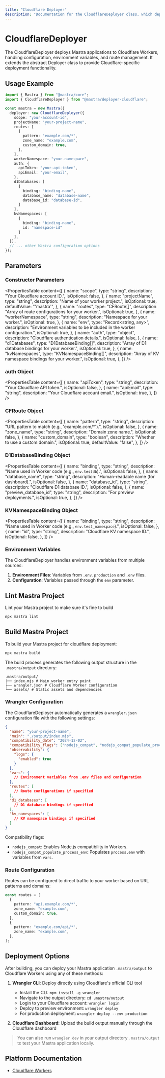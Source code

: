 ```yaml
---
title: "Cloudflare Deployer"
description: "Documentation for the CloudflareDeployer class, which deploys Mastra applications to Cloudflare Workers."
---
```


# CloudflareDeployer

The CloudflareDeployer deploys Mastra applications to Cloudflare Workers, handling configuration, environment variables, and route management. It extends the abstract Deployer class to provide Cloudflare-specific deployment functionality.

## Usage Example

```typescript
import { Mastra } from "@mastra/core";
import { CloudflareDeployer } from "@mastra/deployer-cloudflare";

const mastra = new Mastra({
  deployer: new CloudflareDeployer({
    scope: "your-account-id",
    projectName: "your-project-name",
    routes: [
      {
        pattern: "example.com/*",
        zone_name: "example.com",
        custom_domain: true,
      },
    ],
    workerNamespace: "your-namespace",
    auth: {
      apiToken: "your-api-token",
      apiEmail: "your-email",
    },
    d1Databases: [
      {
        binding: "binding-name",
        database_name: "database-name",
        database_id: "database-id",
      }
    ],
    kvNamespaces: [
      {
        binding: "binding-name",
        id: "namespace-id"
      }
    ],
  }),
  // ... other Mastra configuration options
});
```

## Parameters

### Constructor Parameters

<PropertiesTable
  content={[
    {
      name: "scope",
      type: "string",
      description: "Your Cloudflare account ID.",
      isOptional: false,
    },
    {
      name: "projectName",
      type: "string",
      description: "Name of your worker project.",
      isOptional: true,
      defaultValue: "'mastra'",
    },
    {
      name: "routes",
      type: "CFRoute[]",
      description: "Array of route configurations for your worker.",
      isOptional: true,
    },
    {
      name: "workerNamespace",
      type: "string",
      description: "Namespace for your worker.",
      isOptional: true,
    },
    {
      name: "env",
      type: "Record<string, any>",
      description:
        "Environment variables to be included in the worker configuration.",
      isOptional: true,
    },
    {
      name: "auth",
      type: "object",
      description: "Cloudflare authentication details.",
      isOptional: false,
    },
    {
      name: "d1Databases",
      type: "D1DatabaseBinding[]",
      description: "Array of D1 database bindings for your worker.",
      isOptional: true,
    },
    {
      name: "kvNamespaces",
      type: "KVNamespaceBinding[]",
      description: "Array of KV namespace bindings for your worker.",
      isOptional: true,
    },
  ]}
/>

### auth Object

<PropertiesTable
  content={[
    {
      name: "apiToken",
      type: "string",
      description: "Your Cloudflare API token.",
      isOptional: false,
    },
    {
      name: "apiEmail",
      type: "string",
      description: "Your Cloudflare account email.",
      isOptional: true,
    },
  ]}
/>

### CFRoute Object

<PropertiesTable
  content={[
    {
      name: "pattern",
      type: "string",
      description: "URL pattern to match (e.g., 'example.com/*').",
      isOptional: false,
    },
    {
      name: "zone_name",
      type: "string",
      description: "Domain zone name.",
      isOptional: false,
    },
    {
      name: "custom_domain",
      type: "boolean",
      description: "Whether to use a custom domain.",
      isOptional: true,
      defaultValue: "false",
    },
  ]}
/>

### D1DatabaseBinding Object

<PropertiesTable
  content={[
    {
      name: "binding",
      type: "string",
      description: "Name used in Worker code (e.g., `env.testdb`).",
      isOptional: false,
    },
    {
      name: "database_name",
      type: "string",
      description: "Human-readable name (for dashboard).",
      isOptional: false,
    },
    {
      name: "database_id",
      type: "string",
      description: "Cloudflare D1 database ID.",
      isOptional: false,
    },
    {
      name: "preview_database_id",
      type: "string",
      description: "For preview deployments.",
      isOptional: true,
    },
  ]}
/>

### KVNamespaceBinding Object

<PropertiesTable
  content={[
    {
      name: "binding",
      type: "string",
      description: "Name used in Worker code (e.g., `env.test_namespace`).",
      isOptional: false,
    },
    {
      name: "id",
      type: "string",
      description: "Cloudflare KV namespace ID.",
      isOptional: false,
    },
  ]}
/>

### Environment Variables

The CloudflareDeployer handles environment variables from multiple sources:

1. **Environment Files**: Variables from `.env.production` and `.env` files.
2. **Configuration**: Variables passed through the `env` parameter.

## Lint Mastra Project

Lint your Mastra project to make sure it's fine to build

```bash
npx mastra lint
```

## Build Mastra Project

To build your Mastra project for cloudflare deployment:

```bash
npx mastra build
```

The build process generates the following output structure in the `.mastra/output` directory:

```
.mastra/output/
├── index.mjs # Main worker entry point
├── wrangler.json # Cloudflare Worker configuration
└── assets/ # Static assets and dependencies

````

### Wrangler Configuration

The CloudflareDeployer automatically generates a `wrangler.json` configuration file with the following settings:

```json
{
  "name": "your-project-name",
  "main": "./output/index.mjs",
  "compatibility_date": "2024-12-02",
  "compatibility_flags": ["nodejs_compat", "nodejs_compat_populate_process_env"],
  "observability": {
    "logs": {
      "enabled": true
    }
  },
  "vars": {
    // Environment variables from .env files and configuration
  },
  "routes": [
    // Route configurations if specified
  ],
  "d1_databases": [
    // D1 database bindings if specified
  ],
  "kv_namespaces": [
    // KV namespace bindings if specified
  ]
}
````
Compatibility flags:
  - `nodejs_compat`: Enables Node.js compatibility in Workers.
  - `nodejs_compat_populate_process_env`: Populates `process.env` with variables from `vars`.

### Route Configuration

Routes can be configured to direct traffic to your worker based on URL patterns and domains:

```typescript
const routes = [
  {
    pattern: "api.example.com/*",
    zone_name: "example.com",
    custom_domain: true,
  },
  {
    pattern: "example.com/api/*",
    zone_name: "example.com",
  },
];
```

## Deployment Options

After building, you can deploy your Mastra application `.mastra/output` to Cloudflare Workers using any of these methods:

1. **Wrangler CLI**: Deploy directly using Cloudflare's official CLI tool

   - Install the CLI: `npm install -g wrangler`
   - Navigate to the output directory: `cd .mastra/output`
   - Login to your Cloudflare account: `wrangler login`
   - Deploy to preview environment: `wrangler deploy`
   - For production deployment: `wrangler deploy --env production`

2. **Cloudflare Dashboard**: Upload the build output manually through the Cloudflare dashboard

> You can also run `wrangler dev` in your output directory `.mastra/output` to test your Mastra application locally.

## Platform Documentation

- [Cloudflare Workers](https://developers.cloudflare.com/workers/)
